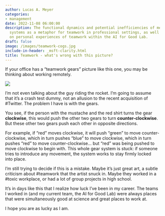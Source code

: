 ```yaml
---
author: Lucas A. Meyer
categories:
- management
date: 2022-11-08 06:00:00
description: The functional dynamics and potential inefficiencies of mechanical gear
  systems as a metaphor for teamwork in professional settings, as well as reflections
  on personal experiences of teamwork within the AI for Good Lab.
draft: false
image: /images/teamwork-cogs.jpg
include-in-header: _msft-clarity.html
title: Teamwork - what's wrong with this picture?
---
```

<article data-clarity-region="article">


If your office has a "teamwork gears" picture like this one, you may be thinking about working remotely.

![](/images/teamwork-cogs.jpg)

I'm not even talking about the guy riding the rocket. I'm going to assume that it's a crash test dummy, not an allusion to the recent acquisition of #Twitter. The problem I have is with the gears.

You see, if the person with the mustache and the red shirt turns the gear **clockwise**, this would push the other two gears to turn **counter-clockwise**. But these other two gears push each other in opposite directions. 

For example, if "red" moves clockwise, it will push "green" to move counter-clockwise, which in turn pushes "blue" to move clockwise, which in turn pushes "red" to move counter-clockwise... but "red" was being pushed to move clockwise to begin with. This whole gear system is stuck: if someone tries to introduce any movement, the system works to stay firmly locked into place.

I'm still trying to decide if this is a mistake. Maybe it's just great art, a subtle criticism about #teamwork that the artist snuck in. Maybe they worked in a #toxic workplace, or had a lot of group projects in high school.

It's in days like this that I realize how luck I've been in my career. The teams I worked in (and my current team, the AI for Good Lab) were always places that were simultaneously good at science and great places to work at. 

I hope you are as lucky as I am.
</article>